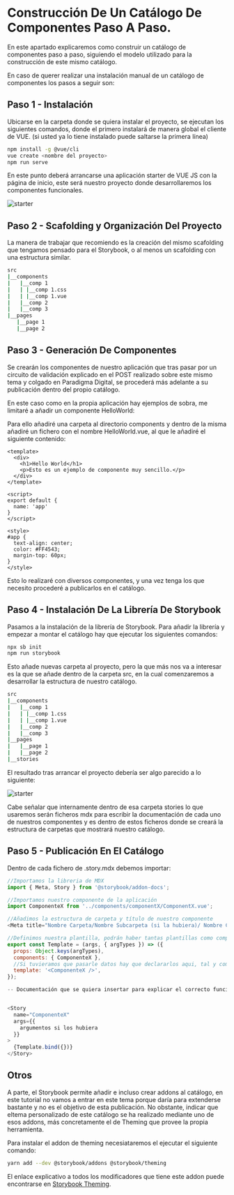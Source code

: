 

<Meta title="Construcción De Un Catálogo" />

<style>{`
  .center {
    display: block;
    margin-left: auto;
    margin-right: auto;
  }
`}</style>

# Construcción De Un Catálogo De Componentes Paso A Paso.

En este apartado explicaremos como construir un catálogo de componentes paso a paso, siguiendo el modelo utilizado para la construcción de este mismo catálogo.

En caso de querer realizar una instalación manual de un catálogo de componentes los pasos a seguir son:


## Paso 1 - Instalación

Ubicarse en la carpeta donde se quiera instalar el proyecto, se ejecutan los siguientes comandos, donde el primero instalará de manera global el cliente de VUE. (si usted ya lo tiene instalado puede saltarse la primera línea)

```sh
npm install -g @vue/cli
vue create <nombre del proyecto>
npm run serve
```

En este punto deberá arrancarse una aplicación starter de VUE JS con la página de inicio, este será nuestro proyecto donde desarrollaremos los componentes funcionales.

<img className="center" src={VStarter} alt="starter" />

## Paso 2 - Scafolding y Organización Del Proyecto

La manera de trabajar que recomiendo es la creación del mismo scafolding que tengamos pensado para el Storybook, o al menos un scafolding con una estructura similar.

```sh
src
|__components
|   |__comp 1
|   | |__comp 1.css
|   | |__comp 1.vue
|   |__comp 2
|   |__comp 3
|__pages
   |__page 1
   |__page 2
```

## Paso 3 - Generación De Componentes

Se crearán los componentes de nuestro aplicación que tras pasar por un circuito de validación explicado en el POST realizado sobre este mismo tema y colgado en Paradigma Digital, se procederá más adelante a su publicación dentro del propio catálogo.

En este caso como en la propia aplicación hay ejemplos de sobra, me limitaré a añadir un componente HelloWorld:

Para ello añadiré una carpeta al directorio components y dentro de la misma añadiré un fichero con el nombre HelloWorld.vue, al que le añadiré el siguiente contenido:

```vue
<template>
  <div>
    <h1>Hello World</h1>
    <p>Esto es un ejemplo de componente muy sencillo.</p>
  </div>
</template>

<script>
export default {
  name: 'app'
}
</script>

<style>
#app {
  text-align: center;
  color: #FF4543;
  margin-top: 60px;
}
</style>
```
Esto lo realizaré con diversos componentes, y una vez tenga los que necesito procederé a publicarlos en el catálogo.

## Paso 4 - Instalación De La Librería De Storybook

Pasamos a la instalación de la librería de Storybook. Para añadir la librería y empezar a montar el catálogo hay que ejecutar los siguientes comandos:

```sh
npx sb init
npm run storybook
```

Esto añade nuevas carpeta al proyecto, pero la que más nos va a interesar es la que se añade dentro de la carpeta src, en la cual comenzaremos a desarrollar la estructura de nuestro catálogo.

```sh
src
|__components
|   |__comp 1
|   | |__comp 1.css
|   | |__comp 1.vue
|   |__comp 2
|   |__comp 3
|__pages
|   |__page 1
|   |__page 2
|__stories
```

El resultado tras arrancar el proyecto debería ser algo parecido a lo siguiente:

<img src={SStarter} alt="starter" />

Cabe señalar que internamente dentro de esa carpeta stories lo que usaremos serán ficheros mdx para escribir la documentación de cada uno de nuestros componentes y es dentro de estos ficheros donde se creará la estructura de carpetas que mostrará nuestro catálogo.

## Paso 5 - Publicación En El Catálogo

Dentro de cada fichero de .story.mdx debemos importar:

```js
//Importamos la libreria de MDX
import { Meta, Story } from '@storybook/addon-docs';

//Importamos nuestro componente de la aplicación
import ComponenteX from '../components/componentX/ComponentX.vue';

//Añadimos la estructura de carpeta y título de nuestro componente
<Meta title="Nombre Carpeta/Nombre Subcarpeta (si la hubiera)/ Nombre Componente" component={ComponenteX} />

//Definimos nuestra plantilla, podrán haber tantas plantillas como componentes queramos mostrar dentro del story
export const Template = (args, { argTypes }) => ({
  props: Object.keys(argTypes),
  components: { ComponenteX },
  //Si tuvieramos que pasarle datos hay que declararlos aqui, tal y como lo haríamos con un componente VUE JS al que le queremos pasar infirmación
  template: '<ComponenteX />',
});

-- Documentación que se quiera insertar para explicar el correcto funcionamiento del componente --


<Story
  name="ComponenteX"
  args={{
    argumentos si los hubiera
  }}
>
  {Template.bind({})}
</Story>

```

## Otros

A parte, el Storybook permite añadir e incluso crear addons al catálogo, en este tutorial no vamos a entrar en este tema porque daría para extenderse bastante y no es el objetivo de esta publicación. No obstante, indicar que eltema personalizado de este catálogo se ha realizado mediante uno de esos addons, más concretamente el de Theming que provee la propia herramienta.

Para instalar el addon de theming necesiataremos el ejecutar el siguiente comando:

```sh
yarn add --dev @storybook/addons @storybook/theming
```
El enlace explicativo a todos los modificadores que tiene este addon puede encontrarse en [Storybook Theming](https://storybook.js.org/docs/vue/configure/theming).